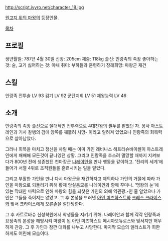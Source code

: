 http://script.ivyro.net/character_18.jpg

[[원고지 위의 마왕]]의 등장인물.

[[목차]]
== 프로필 ==
생년월일: 787년 4월 30일 
신장: 205cm 
체중: 118kg
출신: 인랑족의 족장
좋아하는 것: 술, 고기
싫어하는 것: 야채
취미: 부하들과 훈련하기
장래희망: 마왕군 재건

== 스킬 ==
인랑족 전투술 LV 93
검기 LV 92
군단지휘 LV 51
제왕능력 LV 46

== 소개 ==
인랑족의 족장 출신으로 절대적인 전투력으로 4대천왕의 필두를 맡았던 자. 용사 아스트레인과 기사 칼뱅의 검에 양쪽를 꿰뜷려 사망- 이라고 알려져 있었으나 인랑족의 회복력으로 살아남았다.

그러나 회복을 마치고 정신을 차릴 때는 이미 가인 레비나스 헤트라슈바이켈이 아스트레인에게 패배해 모든것이 끝나있던 상황. 그리고 인랑족을 추스려 멸망할 때까지 지켜보다가 800년 전에 생존했던 천마장군 [[나레이안]]을 만나 행동을 같이하고. '진리의 세계'에 들어가 서열 4위로 조직원들을 훈련시키는 일을 맡았다.

그리고 부활한 가인을 만나 다시 마왕군을 재건하자고 제의하나 가인의 거절에 따라 가인을 마왕으로 되돌리기 위해 황제 암살음모를 나레이안과 함께 꾸미나. '명왕의 눈'에 있는 막대한 마력으로 인해 마왕의 힘을 되찿은 가인의 의해 역관광.-인 줄 알았으나 가인은 그들을 죽이지는 않았고. 그 후 본성을 드러낸 [[아인 미즈하스트]]와 [[크레스 크라이스]]와 맞서 크라이스에게 오른손을 절단당한다.

그 후 카트로바슈 신성학원에서 학생들을 지키기 위해. 나레이안과 함께 각각 인랑족과 요정족의 본성을 해방시켜 마왕이 된 아인 미즈하스트 메시아오듀로스와 맞서지만 허무하게 관광. 그 후 가인과 잠깐 대화를 나누고 사망한다. 마지막 모습의 일러스트가 희한하게도 어린애 모습이다.
